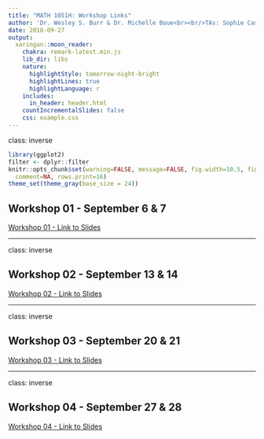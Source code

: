 ```yaml
---
title: "MATH 1051H: Workshop Links"
author: 'Dr. Wesley S. Burr & Dr. Michelle Boue<br><br/>TAs: Sophie Castel, Seyeon Kim, <br><br>Trevor Tyo, Melissa Van Bussel & Veronica Thorn'
date: 2018-09-27
output:
  xaringan::moon_reader:
    chakra: remark-latest.min.js
    lib_dir: libs
    nature:
      highlightStyle: tomorrow-night-bright
      highlightLines: true
      highlightLanguage: r
    includes:
      in_header: header.html
    countIncrementalSlides: false
    css: example.css
---
```


class: inverse

```r
library(ggplot2)
filter <- dplyr::filter
knitr::opts_chunk$set(warning=FALSE, message=FALSE, fig.width=10.5, fig.height=4, 
  comment=NA, rows.print=16)
theme_set(theme_gray(base_size = 24))
```

## Workshop 01 - September 6 & 7

<a href="./Workshop01/index.html">Workshop 01 - Link to Slides</a>

---

class: inverse

## Workshop 02 - September 13 & 14

<a href="./Workshop02/index.html">Workshop 02 - Link to Slides</a>

---

class: inverse

## Workshop 03 - September 20 & 21

<a href="./Workshop03/index.html">Workshop 03 - Link to Slides</a>

---

class: inverse

## Workshop 04 - September 27 & 28

<a href="./Workshop04/index.html">Workshop 04 - Link to Slides</a>


